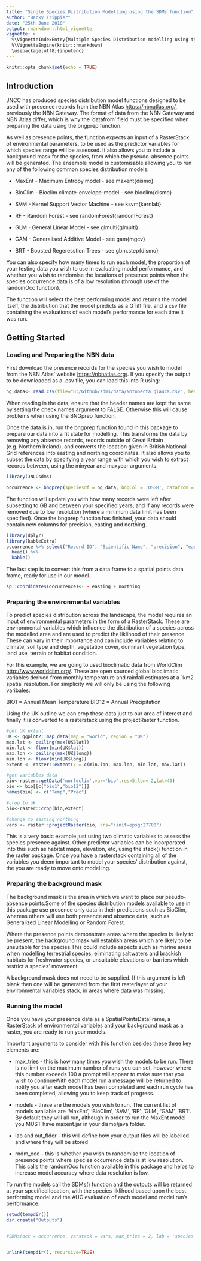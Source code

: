 ```yaml
---
title: "Single Species Distribution Modelling using the SDMs function"
author: "Becky Trippier"
date: "25th June 2018"
output: rmarkdown::html_vignette
vignette: >
  %\VignetteIndexEntry{Multiple Species Distribution modelling using the SDMFunction in the JNCCSDMs package}
  %\VignetteEngine{knitr::rmarkdown}
  \usepackage[utf8]{inputenc}
---
```


```r
knitr::opts_chunk$set(echo = TRUE)
```

## Introduction

JNCC has produced species distribution model functions designed to be used with presence records from the NBN Atlas <https://nbnatlas.org/>, previously the NBN Gateway. The format of data from the NBN Gateway and NBN Atlas differ, which is why the 'datafrom' field must be specified when preparing the data using the bngprep function.

As well as presence points, the function expects an input of a RasterStack of environmental parameters, to be used as the predictor variables for which species range will be assessed. It also allows you to include a background mask for the species, from which the pseudo-absence points will be generated. The ensemble model is customisable allowing you to run any of the following common species distribution models: 

* MaxEnt - Maximum Entropy model - see maxent{dismo}

* BioClim - Bioclim climate-envelope-model - see bioclim{dismo}

* SVM - Kernel Support Vector Machine - see ksvm{kernlab}

* RF - Random Forest - see randomForest{randomForest}

* GLM - General Linear Model - see glmulti{glmulti}

* GAM - Generalised Additive Model - see gam{mgcv}

* BRT - Boosted Regeresstion Trees - see gbm.step{dismo}

You can also specify how many times to run each model, the proportion of your testing data you wish to use in evaluating model performance, and whether you wish to  randomise the locations of presence points when the species occurrence data is of a low resolution (through use of the randomOcc function).


The function will select the best performing model and returns the model itself, the distribution that the model predicts as a GTiff file, and a csv file containing the evaluations of each model's performance for each time it was run.


## Getting Started

### Loading and Preparing the NBN data

First download the presence records for the species you wish to model from the NBN Atlas' website <https://nbnatlas.org/>. If you specify the output to be downloaded as a .csv file, you can load this into R using:


```r
ng_data<- read.csv(file="D:/Github/sdms/data/Notonecta_glauca.csv", header=TRUE, sep=",", check.names = FALSE, strip.white = TRUE)
```
When reading in the data, ensure that the header names are kept the same by setting the check.names argument to FALSE. Otherwise this will cause problems when using the BNGprep function.

Once the data is in, run the bngprep function found in this package to prepare our data into a fit state for modelling. This transforms the data by removing any absence records, records outside of Great Britain (e.g. Northern Ireland), and converts the location given in British National Grid references into easting and northing coordinates. It also allows you to subset the data by specifying a year range with which you wish to extract records between, using the minyear and maxyear arguments.

```r
library(JNCCsdms)

occurrence <- bngprep(speciesdf = ng_data, bngCol = 'OSGR', datafrom ='NBNatlas', mindata = 5000, minyear = 2007, covarRes = 300)
```

The function will update you with how many records were left after subsetting to GB and between your specified years, and if any records were removed due to low resolution (where a minimum data limit has been specified). Once the bngprep function has finished, your data should contain new columns for precision, easting and northing.

```r
library(dplyr)
library(kableExtra)
occurrence %>% select("Record ID", "Scientific Name", "precision", "easting", "northing") %>% 
  head() %>% 
  kable()

```

The last step is to convert this from a data frame to a spatial points data frame, ready for use in our model.

```r
sp::coordinates(occurrence)<- ~ easting + northing

```



### Preparing the environmental variables

To predict species distribution across the landscape, the model requires an input of environmental parameters in the form of a RasterStack. These are environmental variables which influence the distribution of a species across the modelled area and are used to predict the liklihood of their presence. These can vary in their importance and can include variables relating to climate, soil type and depth, vegetation cover, dominant vegetation type, land use, terrain or habitat condition.

For this example, we are going to used bioclimatic data from WorldClim <http://www.worldclim.org/>. These are open sourced global bioclimatic variables derived from monthly temperature and rainfall estimates at a 1km2 spatial resolution. For simplicity we will only be using the following varibales:

BIO1 = Annual Mean Temperature
BIO12 = Annual Precipitation

Using the UK outline we can crop these data just to our area of interest and finally it is converted to a rasterstack using the projectRaster function.

```r

#get UK extent
UK <- ggplot2::map_data(map = "world", region = "UK")
max.lat <- ceiling(max(UK$lat))
min.lat <- floor(min(UK$lat))
max.lon <- ceiling(max(UK$long))
min.lon <- floor(min(UK$long))
extent <- raster::extent(x = c(min.lon, max.lon, min.lat, max.lat))

#get variables data
bio<-raster::getData('worldclim',var='bio',res=5,lon=-2,lat=40)
bio <- bio[[c("bio1","bio12")]]
names(bio) <- c("Temp","Prec")

#crop to uk
bio<-raster::crop(bio,extent)

#change to easting northing
vars <- raster::projectRaster(bio, crs="+init=epsg:27700")


```

This is a very basic example just using two climatic variables to assess the species presence against. Other predictor variables can be incorporated into this such as habitat maps, elevation, etc, using the stack() function in the raster package. Once you have a rasterstack containing all of the variables you deem important to model your species' distribution against, the you are ready to move onto modelling.


### Preparing the background mask

The background mask is the area in which we want to place our pseudo-absence points.Some of the species distribution models available to use in this package use presence only data in their predictions such as BioClim, whereas others will use both presence and absence data, such as Generalized Linear Modelling or Random Forest. 

Where the presence points demonstrate areas where the species is likely to be present, the background mask will establish areas which are likely to be unsuitable for the species.This could include aspects such as marine areas when modelling terrestrial species, eliminating saltwaters and brackish habitats for freshwater species, or unsuitable elevations or barriers which restrict a species' movement.

A background mask does not need to be supplied. If this argument is left blank then one will be generated from the first rasterlayer of your environmental variables stack, in areas where data was missing. 

### Running the model

Once you have your presence data as a SpatialPointsDataFrame, a RasterStack of environmental variables and your background mask as a raster, you are ready to run your models.

Important arguments to consider with this function besides these three key elements are:

* max_tries - this is how many times you wish the models to be run. There is no limit on the maximum number of runs you can set, however where this number exceeds 100 a prompt will appear to make sure that you wish to continueWith each model run a message will be returned to notify you after each model has been completed and each run cycle has been completed, allowing you to keep track of progress. 

* models - these are the models you wish to run. The current list of models available are 'MaxEnt', 'BioClim', 'SVM', 'RF', 'GLM', 'GAM', 'BRT'. By default they will all run, although in order to run the MaxEnt model you MUST have maxent.jar in your dismo/java folder.

* lab and out_flder - this will define how your output files will be labelled and where they will be stored

* rndm_occ - this is whether you wish to randomise the location of presence points where species occurrence data is at low resolution. This calls the randomOcc function available in this package and helps to increase model accuracy where data resolution is low.

To run the models call the SDMs() function and the outputs will be returned at your specified location, with the species liklihood based upon the best performing model and the AUC evaluation of each model and model run's performance.

```r
setwd(tempdir())
dir.create("Outputs")


#SDMs(occ = occurrence, varstack = vars, max_tries = 2, lab = 'species', rndm_occ = TRUE, models = c("BioClim", "GLM"), out_flder = "Outputs/")


unlink(tempdir(), recursive=TRUE)

```


